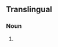 ==Translingual==
{{wikipedia}}
{{wikispecies}}
{{rfimage}}
===Noun===
{{head|mul|proper noun|head={{taxlink|Euphausia|genus}} {{taxlink|superba|epithet}}}}

# {{taxon|species|genus|Euphasia|the [[Antarctic krill]], the most abundant species of [[krill]], marine [[crustacean]] [[plankton]], food for [[whale]]s, [[penguin]]s, fish, seals and birds, and keystone organism of the Antarctic ecosystem}}